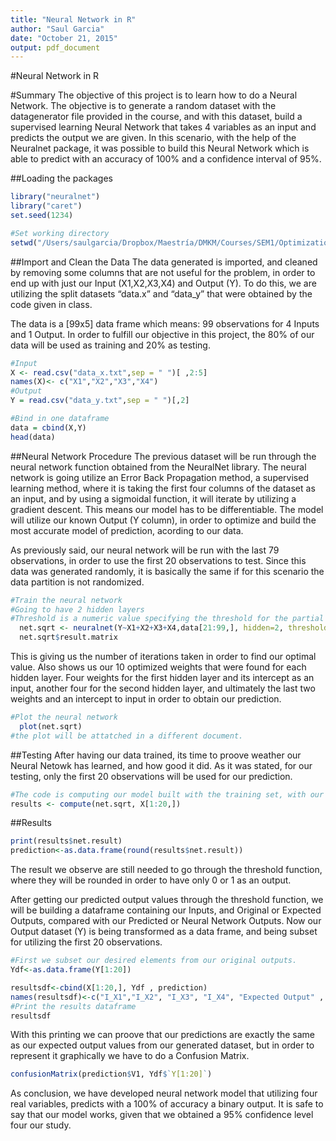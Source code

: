 ```yaml
---
title: "Neural Network in R"
author: "Saul Garcia"
date: "October 21, 2015"
output: pdf_document
---
```

#Neural Network in R

#Summary
The objective of this project is to learn how to do a Neural Network. The objective is to generate a random dataset with the datagenerator file provided in the course, and with this dataset, build a supervised learning Neural Network that takes 4 variables as an input and predicts the output we are given. In this scenario, with the help of the Neuralnet package, it was possible to build this Neural Network which is able to predict with an accuracy of 100% and a confidence interval of 95%.

##Loading the packages
```r
library("neuralnet")
library("caret")
set.seed(1234)

#Set working directory
setwd("/Users/saulgarcia/Dropbox/Maestría/DMKM/Courses/SEM1/Optimization/Laboratory/NeuralNetworkR")
```

##Import and Clean the Data
The data generated is imported, and cleaned by removing some columns that are not useful for the problem, in order to end up with just our Input (X1,X2,X3,X4) and Output (Y). To do this, we are utilizing the split datasets "data.x" and "data_y" that were obtained by the code given in class.

The data is a [99x5] data frame which means: 99 observations for 4 Inputs and 1 Output. In order to fulfill our objective in this project, the 80% of our data will be used as training and 20% as testing.
```r
#Input
X <- read.csv("data_x.txt",sep = " ")[ ,2:5]
names(X)<- c("X1","X2","X3","X4")
#Output
Y = read.csv("data_y.txt",sep = " ")[,2]

#Bind in one dataframe
data = cbind(X,Y)
head(data)

```

##Neural Network Procedure
The previous dataset will be run through the neural network function obtained from the NeuralNet library. The neural network is going utilize an Error Back Propagation method, a supervised learning method, where it is taking the first four columns of the dataset as an input, and by using a sigmoidal function, it will iterate by utilizing a gradient descent. This means our model has to be differentiable. The model will utilize our known Output (Y column), in order to optimize and build the most accurate model of prediction, acording to our data.

As previously said, our neural network will be run with the last 79 observations, in order to use the first 20 observations to test. Since this data was generated randomly, it is basically the same if for this scenario the data partition is not randomized.
```r
#Train the neural network
#Going to have 2 hidden layers
#Threshold is a numeric value specifying the threshold for the partial derivatives of the error function as stopping criteria.
  net.sqrt <- neuralnet(Y~X1+X2+X3+X4,data[21:99,], hidden=2, threshold=0.05)
  net.sqrt$result.matrix
```
This is giving us the number of iterations taken in order to find our optimal value. Also shows us our 10 optimized weights that were found for each hidden layer. Four weights for the first hidden layer and its intercept as an input, another four for the second hidden layer, and ultimately the last two weights and an intercept to input in order to obtain our prediction. 
```r
#Plot the neural network
  plot(net.sqrt)
#the plot will be attatched in a different document.
```
##Testing
After having our data trained, its time to proove weather our Neural Netowk has learned, and how good it did. As it was stated, for our testing, only the first 20 observations will be used for our prediction.
```r
#The code is computing our model built with the training set, with our testing set (first 20 observations)
results <- compute(net.sqrt, X[1:20,])
```

##Results

```r
print(results$net.result) 
prediction<-as.data.frame(round(results$net.result))
```
The result we observe are still needed to go through the threshold function, where they will be rounded in order to have only 0 or 1 as an output.

After getting our predicted output values through the threshold function, we will be building a dataframe containing our Inputs, and Original or Expected Outputs, compared with our Predicted or Neural Network Outputs.
Now our Output dataset (Y) is being transformed as a data frame, and being subset for utilizing the first 20 observations.
```r
#First we subset our desired elements from our original outputs.
Ydf<-as.data.frame(Y[1:20])

resultsdf<-cbind(X[1:20,], Ydf , prediction)
names(resultsdf)<-c("I_X1","I_X2", "I_X3", "I_X4", "Expected Output" , "Neural Network Output")
#Print the results dataframe
resultsdf
```
With this printing we can proove that our predictions are exactly the same as our expected output values from our generated dataset, but in order to represent it graphically we have to do a Confusion Matrix.
```r
confusionMatrix(prediction$V1, Ydf$`Y[1:20]`)
```
As conclusion, we have developed neural network model that utilizing four real variables, predicts with a 100% of accuracy a binary output. It is safe to say that our model works, given that we obtained a 95% confidence level four our study.
